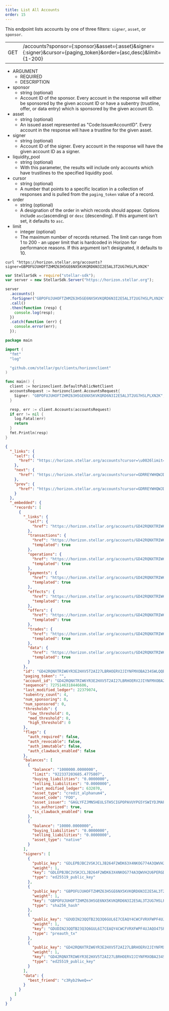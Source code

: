 ```yaml
---
title: List All Accounts
order: 15
---
```



This endpoint lists accounts by one of three filters: `signer`, `asset`, or `sponsor`.

<Endpoint>


|  |  |
| --- | --- |
| GET | /accounts?sponsor={:sponsor}&asset={:asset}&signer={:signer}&cursor={paging_token}&order={asc,desc}&limit={1-200} |

</Endpoint>


<AttributeTable>


- ARGUMENT
  - REQUIRED
  - DESCRIPTION
- sponsor
  - string (optional)
  - Account ID of the sponsor. Every account in the response will either be sponsored by the given account ID or have a subentry (trustline, offer, or data entry) which is sponsored by the given account ID.
- asset
  - string (optional)
  - An issued asset represented as "Code:IssuerAccountID". Every account in the response will have a trustline for the given asset.
- signer
  - string (optional)
  - Account ID of the signer. Every account in the response will have the given account ID as a signer.
- liquidity_pool
  - string (optional)
  - With this parameter, the results will include only accounts which have trustlines to the specified liquidity pool.
- cursor
  - string (optional)
  - A number that points to a specific location in a collection of responses and is pulled from the `paging_token` value of a record.
- order
  - string (optional)
  - A designation of the order in which records should appear. Options include `asc`(ascending) or `desc` (descending). If this argument isn’t set, it defaults to `asc`.
- limit
  - integer (optional)
  - The maximum number of records returned. The limit can range from 1 to 200 - an upper limit that is hardcoded in Horizon for performance reasons. If this argument isn’t designated, it defaults to 10.

</AttributeTable>


<CodeExample title="Example Request">


```curl
curl "https://horizon.stellar.org/accounts?signer=GBPOFUJUHOFTZHMZ63H5GE6NX5KVKQRD6N3I2E5AL3T2UG7HSLPLXN2K"
```

```js
var StellarSdk = require("stellar-sdk");
var server = new StellarSdk.Server("https://horizon.stellar.org");

server
  .accounts()
  .forSigner("GBPOFUJUHOFTZHMZ63H5GE6NX5KVKQRD6N3I2E5AL3T2UG7HSLPLXN2K")
  .call()
  .then(function (resp) {
    console.log(resp);
  })
  .catch(function (err) {
    console.error(err);
  });
```
  
```go
package main

import (
  "fmt"
  "log"

  "github.com/stellar/go/clients/horizonclient"
)

func main() {
  client := horizonclient.DefaultPublicNetClient
  accountsRequest := horizonclient.AccountsRequest{
    Signer: "GBPOFUJUHOFTZHMZ63H5GE6NX5KVKQRD6N3I2E5AL3T2UG7HSLPLXN2K",
  }

  resp, err := client.Accounts(accountsRequest)
  if err != nil {
    log.Fatal(err)
    return
  }
  fmt.Println(resp)
}
```

</CodeExample>


<ExampleResponse title="Example Response">


```json
{
  "_links": {
    "self": {
      "href": "https://horizon.stellar.org/accounts?cursor=\u0026limit=10\u0026order=asc\u0026signer=GBPOFUJUHOFTZHMZ63H5GE6NX5KVKQRD6N3I2E5AL3T2UG7HSLPLXN2K"
    },
    "next": {
      "href": "https://horizon.stellar.org/accounts?cursor=GDRREYWHQWJDICNH4SAH4TT2JRBYRPTDYIMLK4UWBDT3X3ZVVYT6I4UQ\u0026limit=10\u0026order=asc\u0026signer=GBPOFUJUHOFTZHMZ63H5GE6NX5KVKQRD6N3I2E5AL3T2UG7HSLPLXN2K"
    },
    "prev": {
      "href": "https://horizon.stellar.org/accounts?cursor=GDRREYWHQWJDICNH4SAH4TT2JRBYRPTDYIMLK4UWBDT3X3ZVVYT6I4UQ\u0026limit=10\u0026order=desc\u0026signer=GBPOFUJUHOFTZHMZ63H5GE6NX5KVKQRD6N3I2E5AL3T2UG7HSLPLXN2K"
    }
  },
  "_embedded": {
    "records": [
      {
        "_links": {
          "self": {
            "href": "https://horizon.stellar.org/accounts/GD42RQNXTRIW6YR3E2HXV5T2AI27LBRHOERV2JIYNFMXOBA234SWLQQB"
          },
          "transactions": {
            "href": "https://horizon.stellar.org/accounts/GD42RQNXTRIW6YR3E2HXV5T2AI27LBRHOERV2JIYNFMXOBA234SWLQQB/transactions{?cursor,limit,order}",
            "templated": true
          },
          "operations": {
            "href": "https://horizon.stellar.org/accounts/GD42RQNXTRIW6YR3E2HXV5T2AI27LBRHOERV2JIYNFMXOBA234SWLQQB/operations{?cursor,limit,order}",
            "templated": true
          },
          "payments": {
            "href": "https://horizon.stellar.org/accounts/GD42RQNXTRIW6YR3E2HXV5T2AI27LBRHOERV2JIYNFMXOBA234SWLQQB/payments{?cursor,limit,order}",
            "templated": true
          },
          "effects": {
            "href": "https://horizon.stellar.org/accounts/GD42RQNXTRIW6YR3E2HXV5T2AI27LBRHOERV2JIYNFMXOBA234SWLQQB/effects{?cursor,limit,order}",
            "templated": true
          },
          "offers": {
            "href": "https://horizon.stellar.org/accounts/GD42RQNXTRIW6YR3E2HXV5T2AI27LBRHOERV2JIYNFMXOBA234SWLQQB/offers{?cursor,limit,order}",
            "templated": true
          },
          "trades": {
            "href": "https://horizon.stellar.org/accounts/GD42RQNXTRIW6YR3E2HXV5T2AI27LBRHOERV2JIYNFMXOBA234SWLQQB/trades{?cursor,limit,order}",
            "templated": true
          },
          "data": {
            "href": "https://horizon.stellar.org/accounts/GD42RQNXTRIW6YR3E2HXV5T2AI27LBRHOERV2JIYNFMXOBA234SWLQQB/data/{key}",
            "templated": true
          }
        },
        "id": "GD42RQNXTRIW6YR3E2HXV5T2AI27LBRHOERV2JIYNFMXOBA234SWLQQB",
        "paging_token": "",
        "account_id": "GD42RQNXTRIW6YR3E2HXV5T2AI27LBRHOERV2JIYNFMXOBA234SWLQQB",
        "sequence": 7275146318446606,
        "last_modified_ledger": 22379074,
        "subentry_count": 4,
        "num_sponsoring": 0,
        "num_sponsored": 0,
        "thresholds": {
          "low_threshold": 0,
          "med_threshold": 0,
          "high_threshold": 0
        },
        "flags": {
          "auth_required": false,
          "auth_revocable": false,
          "auth_immutable": false,
          "auth_clawback_enabled": false
        },
        "balances": [
          {
            "balance": "1000000.0000000",
            "limit": "922337203685.4775807",
            "buying_liabilities": "0.0000000",
            "selling_liabilities": "0.0000000",
            "last_modified_ledger": 632070,
            "asset_type": "credit_alphanum4",
            "asset_code": "FOO",
            "asset_issuer": "GAGLYFZJMN5HEULSTH5CIGPOPAVUYPG5YSWIYDJMAPIECYEBPM2TA3QR",
            "is_authorized": true,
            "is_clawback_enabled": true
          },
          {
            "balance": "10000.0000000",
            "buying_liabilities": "0.0000000",
            "selling_liabilities": "0.0000000",
            "asset_type": "native"
          }
        ],
        "signers": [
          {
            "public_key": "GDLEPBJBC2VSKJCLJB264F2WDK63X4NKOG774A3QWVH2U6PERGDPUCS4",
            "weight": 1,
            "key": "GDLEPBJBC2VSKJCLJB264F2WDK63X4NKOG774A3QWVH2U6PERGDPUCS4",
            "type": "ed25519_public_key"
          },
          {
            "public_key": "GBPOFUJUHOFTZHMZ63H5GE6NX5KVKQRD6N3I2E5AL3T2UG7HSLPLXN2K",
            "weight": 1,
            "key": "GBPOFUJUHOFTZHMZ63H5GE6NX5KVKQRD6N3I2E5AL3T2UG7HSLPLXN2K",
            "type": "sha256_hash"
          },
          {
            "public_key": "GDUDIN23QQTB23Q3Q6GUL6I7CEAQY4CWCFVRXFWPF4UJAQO47SPUFCXG",
            "weight": 1,
            "key": "GDUDIN23QQTB23Q3Q6GUL6I7CEAQY4CWCFVRXFWPF4UJAQO47SPUFCXG",
            "type": "preauth_tx"
          },
          {
            "public_key": "GD42RQNXTRIW6YR3E2HXV5T2AI27LBRHOERV2JIYNFMXOBA234SWLQQB",
            "weight": 1,
            "key": "GD42RQNXTRIW6YR3E2HXV5T2AI27LBRHOERV2JIYNFMXOBA234SWLQQB",
            "type": "ed25519_public_key"
          }
        ],
        "data": {
          "best_friend": "c3Ryb29weQ=="
        }
      }
    ]
  }
}
```

</ExampleResponse>

